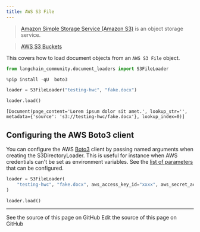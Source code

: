 ```yaml
---
title: AWS S3 File
---
```


>[Amazon Simple Storage Service (Amazon S3)](https://docs.aws.amazon.com/AmazonS3/latest/userguide/using-folders.html) is an object storage service.

>[AWS S3 Buckets](https://docs.aws.amazon.com/AmazonS3/latest/userguide/UsingBucket.html)

This covers how to load document objects from an `AWS S3 File` object.

```python
from langchain_community.document_loaders import S3FileLoader
```

```python
%pip install -qU  boto3
```

```python
loader = S3FileLoader("testing-hwc", "fake.docx")
```

```python
loader.load()
```

```output
[Document(page_content='Lorem ipsum dolor sit amet.', lookup_str='', metadata={'source': 's3://testing-hwc/fake.docx'}, lookup_index=0)]
```

## Configuring the AWS Boto3 client

You can configure the AWS [Boto3](https://boto3.amazonaws.com/v1/documentation/api/latest/index.html) client by passing
named arguments when creating the S3DirectoryLoader.
This is useful for instance when AWS credentials can't be set as environment variables.
See the [list of parameters](https://boto3.amazonaws.com/v1/documentation/api/latest/reference/core/session.html#boto3.session.Session) that can be configured.

```python
loader = S3FileLoader(
    "testing-hwc", "fake.docx", aws_access_key_id="xxxx", aws_secret_access_key="yyyy"
)
```

```python
loader.load()
```

---

<CardGroup cols={2}>
  <Card title="View Source" icon="eye" href="https://github.com/langchain-ai/docs/blob/main/src/oss/python/integrations/document_loaders/aws_s3_file.mdx">
    See the source of this page on GitHub
  </Card>
  <Card title="Edit Source" icon="pen-to-square" href="https://github.com/langchain-ai/docs/edit/main/src/oss/python/integrations/document_loaders/aws_s3_file.mdx">
    Edit the source of this page on GitHub
  </Card>
</CardGroup>
